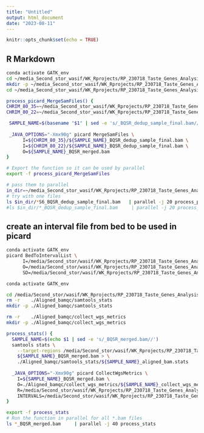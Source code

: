 ```yaml
---
title: "Untitled"
output: html_document
date: "2023-08-11"
---
```


```r
knitr::opts_chunk$set(echo = TRUE)
```

## R Markdown
```bash

conda activate GATK_env
cd ~/media_Second_stor_wasif/WK_Rprojects/RP_230718_Taste_Genes_Analysis_1/CHRIM_80_Analysis/
mkdir -p ~/media_Second_stor_wasif/WK_Rprojects/RP_230718_Taste_Genes_Analysis_1/CHRIM_80_Analysis/CHRIM_80_35_22_comb
cd ~/media_Second_stor_wasif/WK_Rprojects/RP_230718_Taste_Genes_Analysis_1/CHRIM_80_Analysis/CHRIM_80_35_22_comb

process_picard_MergeSamFiles() {
CHRIM_80_35=~/media_Second_stor_wasif/WK_Rprojects/RP_230718_Taste_Genes_Analysis_1/CHRIM_80_Analysis/CHRIM_80_genes_35/CHRIM_80_35_GATK
CHRIM_80_22=~/media_Second_stor_wasif/WK_Rprojects/RP_230718_Taste_Genes_Analysis_1/CHRIM_80_Analysis/CHRIM_80_genes_22/CHRIM_80_22_GATK

 SAMPLE_NAME=$(basename "$1" | sed -e 's/_BQSR_dedup_sample_final.bam//')
 
 _JAVA_OPTIONS="-Xmx90g" picard MergeSamFiles \
      I=${CHRIM_80_35}/${SAMPLE_NAME}_BQSR_dedup_sample_final.bam \
      I=${CHRIM_80_22}/${SAMPLE_NAME}_BQSR_dedup_sample_final.bam \
      O=${SAMPLE_NAME}_BQSR_merged.bam
}

# Export the function so it can be used by parallel
export -f process_picard_MergeSamFiles

# pass them to parallel
in_dir=~/media_Second_stor_wasif/WK_Rprojects/RP_230718_Taste_Genes_Analysis_1/CHRIM_80_Analysis/CHRIM_80_genes_35/CHRIM_80_35_GATK
# try with one files
ls $in_dir/*S6_BQSR_dedup_sample_final.bam   | parallel -j 20 process_picard_MergeSamFiles
#ls $in_dir/*_BQSR_dedup_sample_final.bam     | parallel -j 20 process_picard_MergeSamFiles

```

## create an interval file from bed to be used in picard

```bash
conda activate GATK_env
picard BedToIntervalList \
      I=/media/Second_stor/wasif/WK_Rprojects/RP_230718_Taste_Genes_Analysis_1/References_Seqs/bed_files/Merged_bed_hg38_Jan15_no_names.bed \
      O=/media/Second_stor/wasif/WK_Rprojects/RP_230718_Taste_Genes_Analysis_1/References_Seqs/bed_files/Merged_bed_hg38_Jan15_no_names.bed.interval_list \
      SD=/media/Second_stor/wasif/WK_Rprojects/RP_230718_Taste_Genes_Analysis_1/References_Seqs/GCA_000001405.15_GRCh38/GCA_000001405.15_GRCh38_full_analysis_set.dict
```


```bash
conda activate GATK_env

cd /media/Second_stor/wasif/WK_Rprojects/RP_230718_Taste_Genes_Analysis_1/CHRIM_80_Analysis/CHRIM_80_35_22_comb
rm -r    ./Aligned_bamqc/samtools_stats
mkdir -p ./Aligned_bamqc/samtools_stats

rm -r    ./Aligned_bamqc/collect_wgs_metrics
mkdir -p ./Aligned_bamqc/collect_wgs_metrics

process_stats() {
  SAMPLE_NAME=$(echo $1 | sed -e 's/_BQSR_merged.bam//')
  samtools stats \
    --target-regions /media/Second_stor/wasif/WK_Rprojects/RP_230718_Taste_Genes_Analysis_1/References_Seqs/bed_files/Merged_bed_hg38_Jan15_no_names.bed \
    ${SAMPLE_NAME}_BQSR_merged.bam > \
    ./Aligned_bamqc/samtools_stats/${SAMPLE_NAME}_aligned_bam.stats
  
  _JAVA_OPTIONS="-Xmx90g" picard CollectWgsMetrics \
    I=${SAMPLE_NAME}_BQSR_merged.bam \
    O=./Aligned_bamqc/collect_wgs_metrics/${SAMPLE_NAME}_collect_wgs_metrics.txt \
    R=/media/Second_stor/wasif/WK_Rprojects/RP_230718_Taste_Genes_Analysis_1/References_Seqs/GCA_000001405.15_GRCh38/GCA_000001405.15_GRCh38_full_analysis_set.fna \
    INTERVALS=/media/Second_stor/wasif/WK_Rprojects/RP_230718_Taste_Genes_Analysis_1/References_Seqs/bed_files/Merged_bed_hg38_Jan15_no_names.bed.interval_list
}

export -f process_stats
# Run the function in parallel for all *.bam files
ls *_BQSR_merged.bam     | parallel -j 40 process_stats
```

